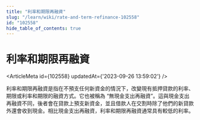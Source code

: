 ```yaml
---
title: "利率和期限再融資"
slug: "/learn/wiki/rate-and-term-refinance-102558"
id: "102558"
hide_table_of_contents: true
---
```



# 利率和期限再融資

<ArticleMeta id={102558} updatedAt={'2023-09-26 13:59:02'} />
<div className='border-solid border-b border-t-0 my-4 border-[var(--ifm-color-gray-300)]' />

利率和期限再融資是指在不預支任何新資金的情況下，改變現有抵押貸款的利率、期限或利率和期限的融資方式。它也被稱為 “無現金支出再融資”。這與現金支出再融資不同，後者會在貸款上預支新資金，並且借款人在交割時除了他們的新貸款外還會收到現金。相比現金支出再融資，利率和期限再融資通常具有較低的利率。
